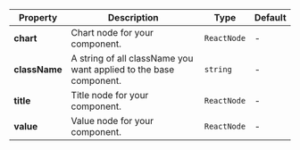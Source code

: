 | Property | Description | Type | Default |
| --- | --- | --- | --- |
| **chart** | Chart node for your component. | `ReactNode` | - |
| **className** | A string of all className you want applied to the base component. | `string` | - |
| **title** | Title node for your component. | `ReactNode` | - |
| **value** | Value node for your component. | `ReactNode` | - |
